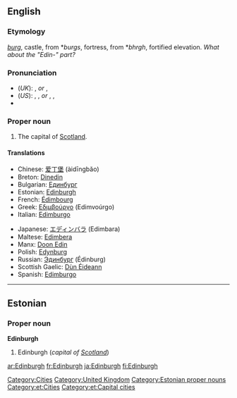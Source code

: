 ==English==
{{wikipedia}}

===Etymology===
{{OE.}} ''[[burg]]'', castle, from {{PG.}} *''burgs'', fortress, from {{PIE.}} *''bhrgh'', fortified elevation.
{{etystub}} ''What about the "Edin-" part?''

===Pronunciation===
*(''UK''): {{IPA|/ˈɛdɪnbərə/}}, {{SAMPA|/"EdInb@r@/}} ''or'' {{IPA|/ˈɛdɪnbrə/}}, {{SAMPA|/"EdInbr@/}}
*(''US''): {{AHD|ĕdʹən-bŭr-ə}}, {{IPA|/ˈɛdənbʌrə/}}, {{SAMPA|/"Ed@nbVr@/}} ''or'' {{AHD|ĕdʹən-bər-ə}}, {{IPA|/ˈɛdənbərə/}}, {{SAMPA|/"Ed@nb@r@/}}
*{{audio|en-uk-edinburgh.ogg|Audio (UK)}}

===Proper noun===
{{en-proper noun}}

# The capital of [[Scotland]].

====Translations====
{{trans-top|capital of Scotland}}
*Chinese: [[爱丁堡]] (àidīngbăo)
*Breton: [[Dinedin]]
*Bulgarian: [[Единбург]]
*Estonian: [[#Estonian|Edinburgh]]
*French: [[Édimbourg]]
*Greek: [[Εδιμβούργο]] (Edimvoúrgo) {{n}}
*Italian: [[Edimburgo]] {{f}}
{{trans-mid}}
*Japanese: [[エディンバラ]] (Edimbara)
*Maltese: [[Edimbera]]
*Manx: [[Doon Edin]]
*Polish: [[Edynburg]] {{m}}
*Russian: [[Эдинбург]] (Édinburg) {{m}}
*Scottish Gaelic: [[Dùn Éideann]]
*Spanish: [[Edimburgo]] {{m}}
{{trans-bottom}}

[[Category:Cities]]
[[Category:United Kingdom]]

----

==Estonian==

===Proper noun===
'''Edinburgh'''

# Edinburgh (''capital of [[Scotland]]'')

[[Category:Estonian proper nouns]]
[[Category:et:Cities]]
[[Category:et:Capital cities]]

[[ar:Edinburgh]]
[[fr:Edinburgh]]
[[ja:Edinburgh]]
[[fi:Edinburgh]]